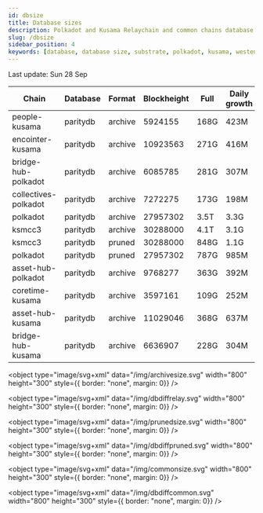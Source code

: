 ```yaml
---
id: dbsize
title: Database sizes
description: Polkadot and Kusama Relaychain and common chains database sizes
slug: /dbsize
sidebar_position: 4
keywords: [database, database size, substrate, polkadot, kusama, westend]
---
```



Last update: Sun 28 Sep

| Chain    | Database   | Format | Blockheight | Full         | Daily growth |
| ------------------------| ----------- | -------- | ------- | ---------- | ----- | 
| people-kusama | paritydb | archive | 5924155 | 168G | 423M |
| encointer-kusama | paritydb | archive | 10923563 | 271G | 416M |
| bridge-hub-polkadot | paritydb | archive | 6085785 | 281G | 307M |
| collectives-polkadot | paritydb | archive | 7272275 | 173G | 198M |
| polkadot | paritydb | archive | 27957302 | 3.5T | 3.3G |
| ksmcc3 | paritydb | archive | 30288000 | 4.1T | 3.1G |
| ksmcc3 | paritydb | pruned | 30288000 | 848G | 1.1G |
| polkadot | paritydb | pruned | 27957302 | 787G | 985M |
| asset-hub-polkadot | paritydb | archive | 9768277 | 363G | 392M |
| coretime-kusama | paritydb | archive | 3597161 | 109G | 252M |
| asset-hub-kusama | paritydb | archive | 11029046 | 368G | 637M |
| bridge-hub-kusama | paritydb | archive | 6636907 | 228G | 304M |
<object type="image/svg+xml" data="/img/archivesize.svg" width="800" height="300" style={{ border: "none", margin: 0}} />

<object type="image/svg+xml" data="/img/dbdiffrelay.svg" width="800" height="300" style={{ border: "none", margin: 0}} />

<object type="image/svg+xml" data="/img/prunedsize.svg" width="800" height="300" style={{ border: "none", margin: 0}} />

<object type="image/svg+xml" data="/img/dbdiffpruned.svg" width="800" height="300" style={{ border: "none", margin: 0}} />

<object type="image/svg+xml" data="/img/commonsize.svg" width="800" height="300" style={{ border: "none", margin: 0}} />

<object type="image/svg+xml" data="/img/dbdiffcommon.svg" width="800" height="300" style={{ border: "none", margin: 0}} />
